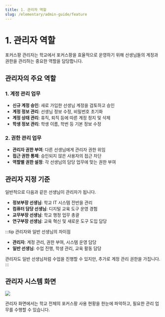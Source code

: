 ```yaml
---
title: 1. 관리자 역할
slug: /elementary/admin-guide/feature
---
```



# 1. 관리자 역할

포커스팡 관리자는 학교에서 포커스팡을 효율적으로 운영하기 위해 선생님들의 계정과 권한을 관리하는 중요한 역할을 담당합니다.

## 관리자의 주요 역할

### 1. 계정 관리 업무

- **신규 계정 승인**: 새로 가입한 선생님 계정을 검토하고 승인
- **계정 정보 관리**: 선생님 정보 수정, 비밀번호 초기화
- **계정 상태 관리**: 휴직, 퇴직 등에 따른 계정 정지 및 삭제
- **학생 정보 관리**: 학생 이름, 학번 등 기본 정보 수정

### 2. 권한 관리 업무

- **관리자 권한 부여**: 다른 선생님에게 관리자 권한 위임
- **접근 권한 통제**: 승인되지 않은 사용자의 접근 차단
- **역할별 권한 설정**: 각 선생님의 담당 업무에 맞는 권한 부여

## 관리자 지정 기준

일반적으로 다음과 같은 선생님이 관리자가 됩니다.

- **정보부장 선생님**: 학교 IT 시스템 전반을 관리
- **컴퓨터 담당 선생님**: 디지털 교육 도구 운영 경험
- **교무부장 선생님**: 학교 행정 업무 총괄
- **연구부장 선생님**: 교육 혁신 및 새로운 도구 도입 담당

:::tip 관리자와 일반 선생님의 차이점

- **관리자**: 계정 관리, 권한 부여, 시스템 운영 담당
- **일반 선생님**: 수업 진행, 학생 관리, 교육 활동 담당

관리자도 일반 선생님처럼 수업을 진행할 수 있지만, 추가로 계정 관리 권한을 가집니다.
:::

## 관리자 시스템 화면

<Image src="/img/kr/elementary/admin/01-01.jpg" size="lg" />

관리자 화면에서는 학교 전체의 포커스팡 사용 현황을 한눈에 파악하고, 필요한 관리 업무를 수행할 수 있습니다.
